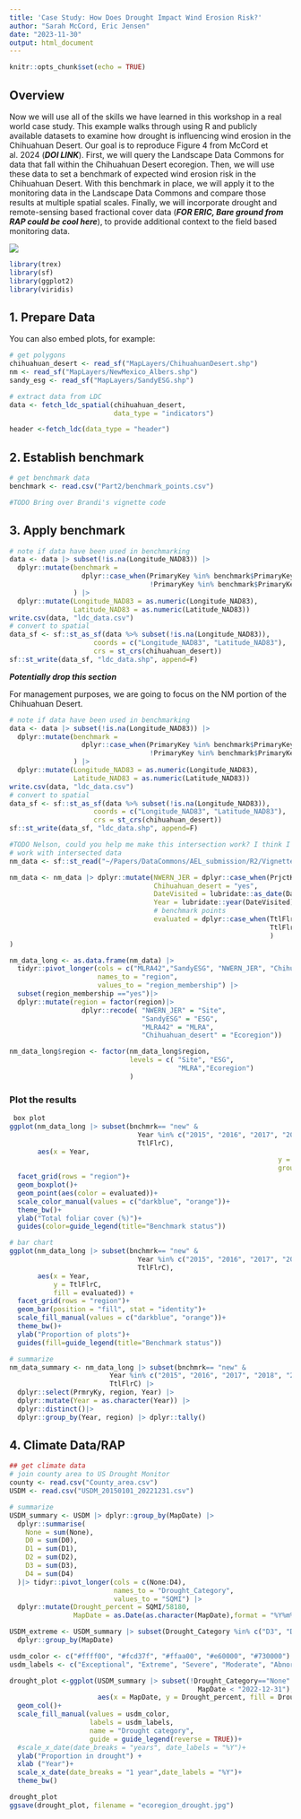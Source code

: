```yaml
---
title: 'Case Study: How Does Drought Impact Wind Erosion Risk?'
author: "Sarah McCord, Eric Jensen"
date: "2023-11-30"
output: html_document
---
```


```r
knitr::opts_chunk$set(echo = TRUE)
```

## Overview

Now we will use all of the skills we have learned in this workshop in a real world case study. This example walks through using R and publicly available datasets to examine how drought is influencing wind erosion in the Chihuahuan Desert. Our goal is to reproduce Figure 4 from McCord et al. 2024 (***DOI LINK***). First, we will query the Landscape Data Commons for data that fall within the Chihuahuan Desert ecoregion. Then, we will use these data to set a benchmark of expected wind erosion risk in the Chihuahuan Desert. With this benchmark in place, we will apply it to the monitoring data in the Landscape Data Commons and compare those results at multiple spatial scales. Finally, we will incorporate drought and remote-sensing based fractional cover data (***FOR ERIC, Bare ground from RAP could be cool here***), to provide additional context to the field based monitoring data.

![](images/figure_4.jpg)

```r
library(trex)
library(sf)
library(ggplot2)
library(viridis)
```

## 1. Prepare Data

You can also embed plots, for example:

```r
# get polygons
chihuahuan_desert <- read_sf("MapLayers/ChihuahuanDesert.shp")
nm <- read_sf("MapLayers/NewMexico_Albers.shp")
sandy_esg <- read_sf("MapLayers/SandyESG.shp")

# extract data from LDC
data <- fetch_ldc_spatial(chihuahuan_desert,
                          data_type = "indicators")

header <-fetch_ldc(data_type = "header")
```

## 2. Establish benchmark

``` r
# get benchmark data
benchmark <- read.csv("Part2/benchmark_points.csv")

#TODO Bring over Brandi's vignette code
```

## 3. Apply benchmark

``` r
# note if data have been used in benchmarking
data <- data |> subset(!is.na(Longitude_NAD83)) |>
  dplyr::mutate(benchmark =
                  dplyr::case_when(PrimaryKey %in% benchmark$PrimaryKey~ "benchmark",
                                   !PrimaryKey %in% benchmark$PrimaryKey~ "new")
                ) |>
  dplyr::mutate(Longitude_NAD83 = as.numeric(Longitude_NAD83),
                Latitude_NAD83 = as.numeric(Latitude_NAD83))
write.csv(data, "ldc_data.csv")
# convert to spatial
data_sf <- sf::st_as_sf(data %>% subset(!is.na(Longitude_NAD83)),
                     coords = c("Longitude_NAD83", "Latitude_NAD83"),
                     crs = st_crs(chihuahuan_desert))
sf::st_write(data_sf, "ldc_data.shp", append=F)


```

***Potentially drop this section***

For management purposes, we are going to focus on the NM portion of the Chihuahuan Desert.

``` r
# note if data have been used in benchmarking
data <- data |> subset(!is.na(Longitude_NAD83)) |>
  dplyr::mutate(benchmark =
                  dplyr::case_when(PrimaryKey %in% benchmark$PrimaryKey~ "benchmark",
                                   !PrimaryKey %in% benchmark$PrimaryKey~ "new")
                ) |>
  dplyr::mutate(Longitude_NAD83 = as.numeric(Longitude_NAD83),
                Latitude_NAD83 = as.numeric(Latitude_NAD83))
write.csv(data, "ldc_data.csv")
# convert to spatial
data_sf <- sf::st_as_sf(data %>% subset(!is.na(Longitude_NAD83)),
                     coords = c("Longitude_NAD83", "Latitude_NAD83"),
                     crs = st_crs(chihuahuan_desert))
sf::st_write(data_sf, "ldc_data.shp", append=F)

#TODO Nelson, could you help me make this intersection work? I think I moved to R because it wasn't going well in R
# work with intersected data
nm_data <- sf::st_read("~/Papers/DataCommons/AEL_submission/R2/Vignette/ldc_data_nm_intersect.shp")

nm_data <- nm_data |> dplyr::mutate(NWERN_JER = dplyr::case_when(PrjctKy %in% "NWERN_JER"~ "yes"),
                                    Chihuahuan_desert = "yes",
                                    DateVisited = lubridate::as_date(DatVstd),
                                    Year = lubridate::year(DateVisited) |> as.factor(),
                                    # benchmark points
                                    evaluated = dplyr::case_when(TtlFlrC >30 ~ "Meeting",
                                                                 TtlFlrC <=30 ~ "Not meeting"
                                                                 )
)

nm_data_long <- as.data.frame(nm_data) |>
  tidyr::pivot_longer(cols = c("MLRA42","SandyESG", "NWERN_JER", "Chihuahuan_desert"),
                      names_to = "region",
                      values_to = "region_membership") |>
  subset(region_membership =="yes")|>
  dplyr::mutate(region = factor(region)|>
                  dplyr::recode( "NWERN_JER" = "Site",
                                 "SandyESG" = "ESG",
                                 "MLRA42" = "MLRA",
                                 "Chihuahuan_desert" = "Ecoregion"))

nm_data_long$region <- factor(nm_data_long$region,
                              levels = c( "Site", "ESG",
                                          "MLRA","Ecoregion")
                              )
```

### Plot the results

``` r
 box plot
ggplot(nm_data_long |> subset(bnchmrk== "new" &
                                Year %in% c("2015", "2016", "2017", "2018", "2019", "2020", "2021", "2022") &
                                TtlFlrC),
       aes(x = Year,
                                                                   y = TtlFlrC,
                                                                   group = Year)) +
  facet_grid(rows = "region")+
  geom_boxplot()+
  geom_point(aes(color = evaluated))+
  scale_color_manual(values = c("darkblue", "orange"))+
  theme_bw()+
  ylab("Total foliar cover (%)")+
  guides(color=guide_legend(title="Benchmark status"))

# bar chart
ggplot(nm_data_long |> subset(bnchmrk== "new" &
                                Year %in% c("2015", "2016", "2017", "2018", "2019", "2020", "2021", "2022") &
                                TtlFlrC),
       aes(x = Year,
           y = TtlFlrC,
           fill = evaluated)) +
  facet_grid(rows = "region")+
  geom_bar(position = "fill", stat = "identity")+
  scale_fill_manual(values = c("darkblue", "orange"))+
  theme_bw()+
  ylab("Proportion of plots")+
  guides(fill=guide_legend(title="Benchmark status"))

# summarize
nm_data_summary <- nm_data_long |> subset(bnchmrk== "new" &
                         Year %in% c("2015", "2016", "2017", "2018", "2019", "2020", "2021", "2022") &
                         TtlFlrC) |>
  dplyr::select(PrmryKy, region, Year) |>
  dplyr::mutate(Year = as.character(Year)) |>
  dplyr::distinct()|>
  dplyr::group_by(Year, region) |> dplyr::tally()
```

## 4. Climate Data/RAP

```r
## get climate data
# join county area to US Drought Monitor
county <- read.csv("County_area.csv")
USDM <- read.csv("USDM_20150101_20221231.csv")

# summarize
USDM_summary <- USDM |> dplyr::group_by(MapDate) |>
  dplyr::summarise(
    None = sum(None),
    D0 = sum(D0),
    D1 = sum(D1),
    D2 = sum(D2),
    D3 = sum(D3),
    D4 = sum(D4)
  )|> tidyr::pivot_longer(cols = c(None:D4),
                          names_to = "Drought_Category",
                          values_to = "SQMI") |>
  dplyr::mutate(Drought_percent = SQMI/58180,
                MapDate = as.Date(as.character(MapDate),format = "%Y%m%d"))

USDM_extreme <- USDM_summary |> subset(Drought_Category %in% c("D3", "D4"))|>
  dplyr::group_by(MapDate)

usdm_color <- c("#ffff00", "#fcd37f", "#ffaa00", "#e60000", "#730000") %>% rev()
usdm_labels <- c("Exceptional", "Extreme", "Severe", "Moderate", "Abnormally Dry")

drought_plot <-ggplot(USDM_summary |> subset(!Drought_Category=="None" &
                                               MapDate < "2022-12-31"),
                      aes(x = MapDate, y = Drought_percent, fill = Drought_Category)) +
  geom_col()+
  scale_fill_manual(values = usdm_color,
                    labels = usdm_labels,
                    name = "Drought category",
                    guide = guide_legend(reverse = TRUE))+
  #scale_x_date(date_breaks = "years", date_labels = "%Y")+
  ylab("Proportion in drought") +
  xlab ("Year")+
  scale_x_date(date_breaks = "1 year",date_labels = "%Y")+
  theme_bw()

drought_plot
ggsave(drought_plot, filename = "ecoregion_drought.jpg")
```
